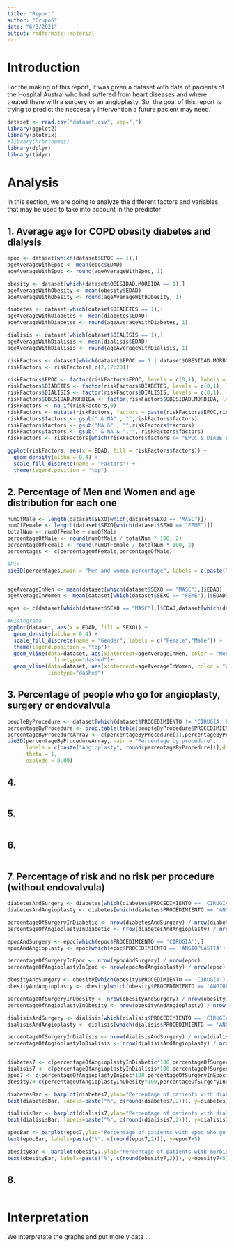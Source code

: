 ```yaml
---
title: "Report"
author: "Grupo6"
date: "6/3/2021"
output: rmdformats::material
---
```

# Introduction
For the making of this report, it was given a dataset with data of pacients of the Hospital Austral who had suffered from heart diseases and where treated there with a surgery or an angioplasty. So, the goal of this report is trying to predict the neccesary intervention a future pacient may need.

```r
dataset <- read.csv("dataset.csv", sep=",")
library(ggplot2)
library(plotrix)
#library(hrbrthemes)
library(dplyr)
library(tidyr)
```

# Analysis
In this section, we are going to analyze the different factors and variables that may be used to take into account in the predictor

## 1. Average age for COPD obesity diabetes and dialysis
```r
epoc <- dataset[which(dataset$EPOC == 1),]
ageAverageWithEpoc <- mean(epoc$EDAD)
ageAverageWithEpoc <- round(ageAverageWithEpoc, 1)

obesity <- dataset[which(dataset$OBESIDAD.MORBIDA == 1),]
ageAverageWithObesity <- mean(obesity$EDAD)
ageAverageWithObesity <- round(ageAverageWithObesity, 1)

diabetes <- dataset[which(dataset$DIABETES == 1),]
ageAverageWithDiabetes <- mean(diabetes$EDAD)
ageAverageWithDiabetes <- round(ageAverageWithDiabetes, 1)

dialisis <- dataset[which(dataset$DIALISIS == 1),]
ageAverageWithDialisis <- mean(dialisis$EDAD)
ageAverageWithDialisis <- round(ageAverageWithDialisis, 1)

riskFactors <- dataset[which(dataset$EPOC == 1 | dataset$OBESIDAD.MORBIDA == 1 | dataset$DIABETES == 1 | dataset$DIALISIS == 1),]
riskFactors <- riskFactors[,c(2,17:20)]

riskFactors$EPOC <- factor(riskFactors$EPOC, levels = c(0,1), labels = c(0, "EPOC"))
riskFactors$DIABETES <- factor(riskFactors$DIABETES, levels = c(0,1), labels = c(0, "DIABETES"))
riskFactors$DIALISIS <- factor(riskFactors$DIALISIS, levels = c(0,1), labels = c(0, "DIALISIS"))
riskFactors$OBESIDAD.MORBIDA <- factor(riskFactors$OBESIDAD.MORBIDA, levels = c(0,1), labels = c(0, "MORBID OBESITY"))
riskFactors <- na_if(riskFactors,0)
riskFactors <- mutate(riskFactors, factors = paste(riskFactors$EPOC,riskFactors$DIABETES,riskFactors$DIALISIS,riskFactors$OBESIDAD.MORBIDA, sep = " & "))
riskFactors$factors <- gsub(" & NA" , "",riskFactors$factors)
riskFactors$factors <- gsub("NA &" , "",riskFactors$factors)
riskFactors$factors <- gsub(" & NA & ","", riskFactors$factors)
riskFactors <- riskFactors[which(riskFactors$factors != "EPOC & DIABETES"),]

ggplot(riskFactors, aes(x = EDAD, fill = riskFactors$factors)) +
  geom_density(alpha = 0.4) +
  scale_fill_discrete(name = "Factors") +
  theme(legend.position = "top")
```

## 2. Percentage of Men and Women and age distribution for each one
```r
numOfMale <- length(dataset$SEXO[which(dataset$SEXO == "MASC")])
numOfFemale <- length(dataset$SEXO[which(dataset$SEXO == "FEME")])
totalNum <- numOfFemale + numOfMale
percentageOfMale <- round(numOfMale / totalNum * 100, 2)
percentageOfFemale <- round(numOfFemale / totalNum * 100, 2)
percentages <- c(percentageOfFemale,percentageOfMale)

#Pie
pie3D(percentages,main = "Men and women percentage", labels = c(paste("Women", percentageOfFemale,"%"), paste("Men", percentageOfMale,"%")), theta = 1, explode = 0.00)


ageAverageInMen <- mean(dataset[which(dataset$SEXO == "MASC"),]$EDAD)
ageAverageInWomen <- mean(dataset[which(dataset$SEXO == "FEME"),]$EDAD)

ages <- c(dataset[which(dataset$SEXO == "MASC"),]$EDAD,dataset[which(dataset$SEXO == "FEME"),]$EDAD)

#Histograma
ggplot(dataset, aes(x = EDAD, fill = SEXO)) +
  geom_density(alpha = 0.4) +
  scale_fill_discrete(name = "Gender", labels = c("Female","Male")) +
  theme(legend.position = "top")+
  geom_vline(data=dataset, aes(xintercept=ageAverageInMen, color = "Men"),
               linetype="dashed")+
  geom_vline(data=dataset, aes(xintercept=ageAverageInWomen, color = "Women"),
             linetype="dashed")

```

## 3. Percentage of people who go for angioplasty, surgery or endovalvula 
```r
peopleByProcedure <- dataset[which(dataset$PROCEDIMIENTO != "CIRUGIA, ENDOVALVULA"),] 
percentageByProcedure <- prop.table(table(peopleByProcedure$PROCEDIMIENTO), NULL)*100
percentageByProcedureArray <- c(percentageByProcedure[1],percentageByProcedure[2],percentageByProcedure[3])
pie3D(percentageByProcedureArray, main = "Percentage by procedure",
      labels = c(paste("Angioplasty", round(percentageByProcedure[1],digits=2),"%"), paste("Surgery", round(percentageByProcedure[2],digits=2),"%"), paste("Endovalve", round(percentageByProcedure[3],digits=2),"%")),
      theta = 1,
      explode = 0.00)

```

## 4.
```r

```

## 5.
```r

```

## 6.
```r

```

## 7. Percentage of risk and no risk per procedure (without endovalvula)
```r
diabetesAndSurgery <- diabetes[which(diabetes$PROCEDIMIENTO == 'CIRUGIA'),]
diabetesAndAngioplasty <- diabetes[which(diabetes$PROCEDIMIENTO == 'ANGIOPLASTIA'),]

percentageOfSurgeryInDiabetic <- nrow(diabetesAndSurgery) / nrow(diabetes)
percentageOfAngioplastyInDiabetic <- nrow(diabetesAndAngioplasty) / nrow(diabetes)

epocAndSurgery <- epoc[which(epoc$PROCEDIMIENTO == 'CIRUGIA'),]
epocAndAngioplasty <- epoc[which(epoc$PROCEDIMIENTO == 'ANGIOPLASTIA'),]

percentageOfSurgeryInEpoc <- nrow(epocAndSurgery) / nrow(epoc)
percentageOfAngioplastyInEpoc <- nrow(epocAndAngioplasty) / nrow(epoc)

obesityAndSurgery <- obesity[which(obesity$PROCEDIMIENTO == 'CIRUGIA'),]
obesityAndAngioplasty <- obesity[which(obesity$PROCEDIMIENTO == 'ANGIOPLASTIA'),]

percentageOfSurgeryInObesity <- nrow(obesityAndSurgery) / nrow(obesity)
percentageOfAngioplastyInObesity <- nrow(obesityAndAngioplasty) / nrow(obesity)

dialisisAndSurgery <- dialisis[which(dialisis$PROCEDIMIENTO == 'CIRUGIA'),]
dialisisAndAngioplasty <- dialisis[which(dialisis$PROCEDIMIENTO == 'ANGIOPLASTIA'),]

percentageOfSurgeryInDialisis <- nrow(dialisisAndSurgery) / nrow(dialisis)
percentageOfAngioplastyInDialisis <- nrow(dialisisAndAngioplasty) / nrow(dialisis)


diabetes7 <- c(percentageOfAngioplastyInDiabetic*100,percentageOfSurgeryInDiabetic*100)
dialisis7 <- c(percentageOfAngioplastyInDialisis*100,percentageOfSurgeryInDialisis*100)
epoc7 <- c(percentageOfAngioplastyInEpoc*100,percentageOfSurgeryInEpoc*100)
obesity7<-c(percentageOfAngioplastyInObesity*100,percentageOfSurgeryInObesity*100)

diabetesBar <- barplot(diabetes7,ylab="Percentage of patients with diabetes who go to each procedure" , names=c("Angioplasty","Surgery"),col = c(rgb(0.3,0.1,0.4,0.6) , rgb(0.3,0.5,0.4,0.6)),ylim=c(0,100))
text(diabetesBar, labels=paste("%", c(round(diabetes7,2))), y=diabetes7+5)

dialisisBar <- barplot(dialisis7,ylab="Percentage of patients with dialisis who go to each procedure" , names=c("Angioplasty","Surgery"),col = c(rgb(0.3,0.1,0.4,0.6) , rgb(0.3,0.5,0.4,0.6)),ylim=c(0,100))
text(dialisisBar, labels=paste("%", c(round(dialisis7,2))), y=dialisis7+5)

epocBar <- barplot(epoc7,ylab="Percentage of patients with epoc who go to each procedure" , names=c("Angioplasty","Surgery"),col = c(rgb(0.3,0.1,0.4,0.6) , rgb(0.3,0.5,0.4,0.6)),ylim=c(0,100))
text(epocBar, labels=paste("%", c(round(epoc7,2))), y=epoc7+5)

obesityBar <- barplot(obesity7,ylab="Percentage of patients with morbid obesity who go to each procedure" , names=c("Angioplasty","Surgery"),col = c(rgb(0.3,0.1,0.4,0.6) , rgb(0.3,0.5,0.4,0.6)),ylim=c(0,100))
text(obesityBar, labels=paste("%", c(round(obesity7,2))), y=obesity7+5)


```

## 8.
```r

```

# Interpretation
We interpretate the graphs and put more y data ...